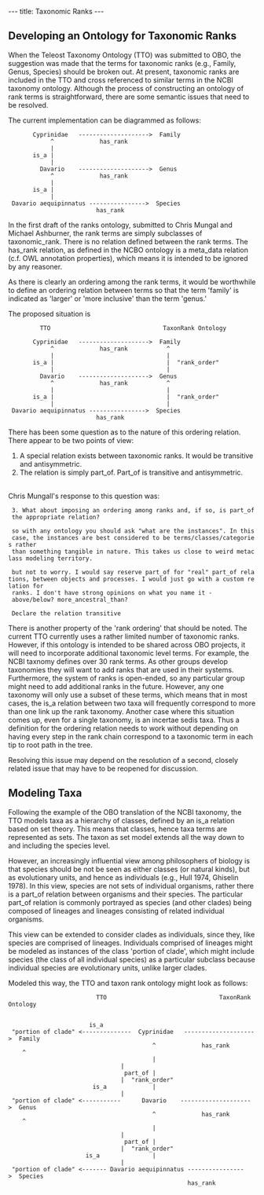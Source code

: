 ---
title: Taxonomic Ranks
---

== Developing an Ontology for Taxonomic Ranks ==

When the Teleost Taxonomy Ontology (TTO) was submitted to OBO, the suggestion was made that the terms for taxonomic ranks (e.g., Family, Genus, Species) should be broken out.  At present, taxonomic ranks are included in the TTO and cross referenced to similar terms in the NCBI taxonomy ontology.   Although the process of constructing an ontology of rank terms is straightforward, there are some semantic issues that need to be resolved.

The current implementation can be diagrammed as follows: 



        Cyprinidae   -------------------->  Family
             ^             has_rank           
             |                                
        is_a |                                
             |                                
          Davario    -------------------->  Genus
             ^             has_rank           
             |                                
        is_a |                                 
             |                                
  Davario aequipinnatus ---------------->  Species
                          has_rank


In the first draft of the ranks ontology, submitted to Chris Mungal and Michael Ashburner, the rank terms are simply subclasses of taxonomic_rank.  There is no relation defined between the rank terms.  The has_rank relation, as defined in the NCBO ontology is a meta_data relation (c.f. OWL annotation properties), which means it is intended to be ignored by any reasoner.

As there is clearly an ordering among the rank terms, it would be worthwhile to define an ordering relation between terms so that the term 'family' is indicated as 'larger' or 'more inclusive' than the term 'genus.'

The proposed situation is 

          TTO                                TaxonRank Ontology
   
        Cyprinidae   -------------------->  Family
             ^             has_rank           ^
             |                                |
        is_a |                                |  "rank_order"
             |                                |
          Davario    -------------------->  Genus
             ^             has_rank           ^
             |                                |
        is_a |                                |  "rank_order"
             |                                |
  Davario aequipinnatus ---------------->  Species
                          has_rank


There has been some question as to the nature of this ordering relation.  There appear to be two points of view:
<ol>
<li>A special relation exists between taxonomic ranks.  It would be transitive and antisymmetric.
<li>The relation is simply part_of.  Part_of is transitive and antisymmetric.
</ol>
<br>

Chris Mungall's response to this question was:

  3. What about imposing an ordering among ranks and, if so, is part_of the appropriate relation?
  
  so with any ontology you should ask "what are the instances". In this case, the instances are best considered to be terms/classes/categories rather
  than something tangible in nature. This takes us close to weird metaclass modeling territory.
  
  but not to worry. I would say reserve part_of for "real" part_of relations, between objects and processes. I would just go with a custom relation for 
  ranks. I don't have strong opinions on what you name it - above/below? more_ancestral_than?
  
  Declare the relation transitive

There is another property of the 'rank ordering' that should be noted.  The current TTO currently uses a rather limited number of taxonomic ranks.  However, if this ontology is intended to be shared across OBO projects, it will need to incorporate additional taxonomic level terms.  For example, the NCBI taxnomy defines over 30 rank terms.  As other groups develop taxonomies they will want to add ranks that are used in their systems.  Furthermore, the system of ranks is open-ended, so any particular group might need to add additional ranks in the future.  However, any one taxonomy will only use a subset of these terms, which means that in most cases, the is_a relation between two taxa will frequently correspond to more than one link up the rank taxonomy.  Another case where this situation comes up, even for a single taxonomy, is an incertae sedis taxa.  Thus a definition for the ordering relation needs to work without depending on having every step in the rank chain correspond to a taxonomic term in each tip to root path in the tree.


Resolving this issue may depend on the resolution of a second, closely related issue that may have to be reopened for discussion.

== Modeling Taxa ==

Following the example of the OBO translation of the NCBI taxonomy, the TTO models taxa as a hierarchy of classes, defined by an is_a relation based on set theory.  This means that classes, hence taxa terms are represented as sets.  The taxon as set model extends all the way down to and including the species level.

However, an increasingly influential view among philosophers of biology is that species should be not be seen as either classes (or natural kinds), but as evolutionary units, and hence as individuals (e.g., Hull 1974, Ghiselin 1978).  In this view, species are not sets of individual organisms, rather there is a part_of relation between organisms and their species.  The particular part_of relation is commonly portrayed as species (and other clades) being composed of lineages and lineages consisting of related individual organisms.  

This view can be extended to consider clades as individuals, since they, like species are comprised of lineages.  Individuals comprised of lineages might be modeled as instances of the class 'portion of clade', which might include species (the class of all individual species) as a particular subclass because individual species are evolutionary units, unlike larger clades.

Modeled this way, the TTO and taxon rank ontology might look as follows:

                          TTO                                TaxonRank Ontology
   

                        is_a
  "portion of clade" <--------------  Cyprinidae   -------------------->  Family
                                          ^             has_rank           ^
                                          |                                |
                                  part_of |                                |  "rank_order"
                         is_a             |                                |
  "portion of clade" <-----------      Davario    -------------------->  Genus
                                          ^             has_rank           ^
                                          |                                |
                                  part_of |                                |  "rank_order"
                       is_a               |                                |
  "portion of clade" <------- Davario aequipinnatus ---------------->  Species
                                                    has_rank